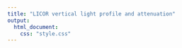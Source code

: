```yaml
---
title: "LICOR vertical light profile and attenuation"
output: 
  html_document:
    css: "style.css"
---
```

